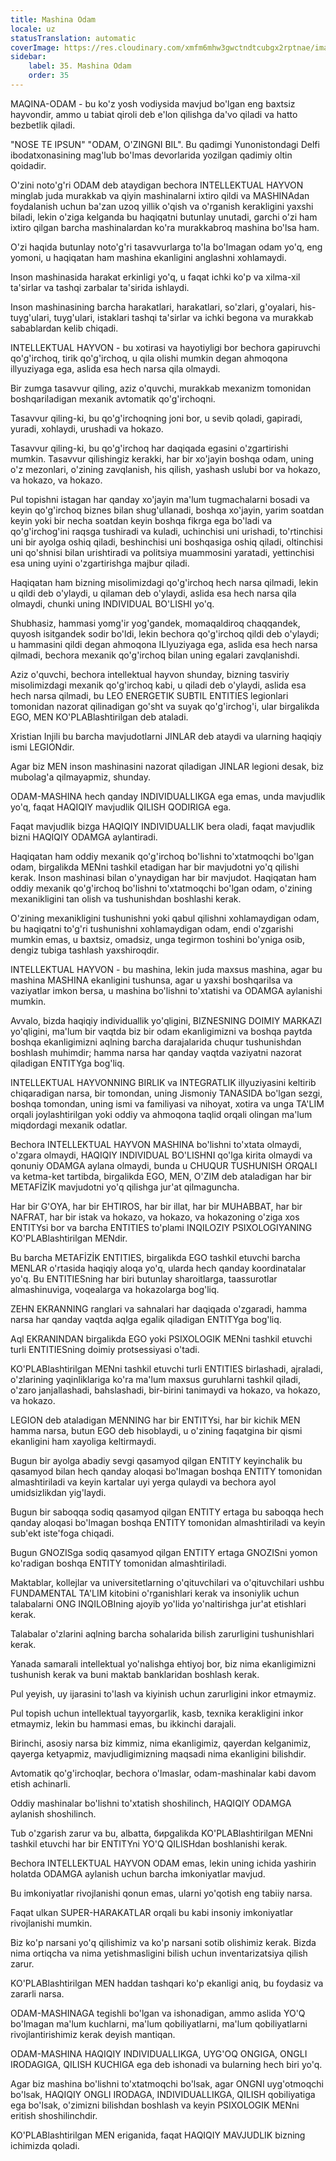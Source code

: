 ```yaml
---
title: Mashina Odam
locale: uz
statusTranslation: automatic
coverImage: https://res.cloudinary.com/xmfm6mhw3gwctndtcubgx2rptnae/image/upload/v1740337243/small_cover_educacion_fundamental_a051170f1c.webp
sidebar:
    label: 35. Mashina Odam
    order: 35
---
```

MAQINA-ODAM - bu ko'z yosh vodiysida mavjud bo'lgan eng baxtsiz hayvondir, ammo u tabiat qiroli deb e'lon qilishga da'vo qiladi va hatto bezbetlik qiladi.

"NOSE TE IPSUN" "ODAM, O'ZINGNI BIL". Bu qadimgi Yunonistondagi Delfi ibodatxonasining mag'lub bo'lmas devorlarida yozilgan qadimiy oltin qoidadir.

O'zini noto'g'ri ODAM deb ataydigan bechora INTELLEKTUAL HAYVON minglab juda murakkab va qiyin mashinalarni ixtiro qildi va MASHINAdan foydalanish uchun ba'zan uzoq yillik o'qish va o'rganish kerakligini yaxshi biladi, lekin o'ziga kelganda bu haqiqatni butunlay unutadi, garchi o'zi ham ixtiro qilgan barcha mashinalardan ko'ra murakkabroq mashina bo'lsa ham.

O'zi haqida butunlay noto'g'ri tasavvurlarga to'la bo'lmagan odam yo'q, eng yomoni, u haqiqatan ham mashina ekanligini anglashni xohlamaydi.

Inson mashinasida harakat erkinligi yo'q, u faqat ichki ko'p va xilma-xil ta'sirlar va tashqi zarbalar ta'sirida ishlaydi.

Inson mashinasining barcha harakatlari, harakatlari, so'zlari, g'oyalari, his-tuyg'ulari, tuyg'ulari, istaklari tashqi ta'sirlar va ichki begona va murakkab sabablardan kelib chiqadi.

INTELLEKTUAL HAYVON - bu xotirasi va hayotiyligi bor bechora gapiruvchi qo'g'irchoq, tirik qo'g'irchoq, u qila olishi mumkin degan ahmoqona illyuziyaga ega, aslida esa hech narsa qila olmaydi.

Bir zumga tasavvur qiling, aziz o'quvchi, murakkab mexanizm tomonidan boshqariladigan mexanik avtomatik qo'g'irchoqni.

Tasavvur qiling-ki, bu qo'g'irchoqning joni bor, u sevib qoladi, gapiradi, yuradi, xohlaydi, urushadi va hokazo.

Tasavvur qiling-ki, bu qo'g'irchoq har daqiqada egasini o'zgartirishi mumkin. Tasavvur qilishingiz kerakki, har bir xo'jayin boshqa odam, uning o'z mezonlari, o'zining zavqlanish, his qilish, yashash uslubi bor va hokazo, va hokazo, va hokazo.

Pul topishni istagan har qanday xo'jayin ma'lum tugmachalarni bosadi va keyin qo'g'irchoq biznes bilan shug'ullanadi, boshqa xo'jayin, yarim soatdan keyin yoki bir necha soatdan keyin boshqa fikrga ega bo'ladi va qo'g'irchog'ini raqsga tushiradi va kuladi, uchinchisi uni urishadi, to'rtinchisi uni bir ayolga oshiq qiladi, beshinchisi uni boshqasiga oshiq qiladi, oltinchisi uni qo'shnisi bilan urishtiradi va politsiya muammosini yaratadi, yettinchisi esa uning uyini o'zgartirishga majbur qiladi.

Haqiqatan ham bizning misolimizdagi qo'g'irchoq hech narsa qilmadi, lekin u qildi deb o'ylaydi, u qilaman deb o'ylaydi, aslida esa hech narsa qila olmaydi, chunki uning INDIVIDUAL BO'LISHI yo'q.

Shubhasiz, hammasi yomg'ir yog'gandek, momaqaldiroq chaqqandek, quyosh isitgandek sodir bo'ldi, lekin bechora qo'g'irchoq qildi deb o'ylaydi; u hammasini qildi degan ahmoqona ILlyuziyaga ega, aslida esa hech narsa qilmadi, bechora mexanik qo'g'irchoq bilan uning egalari zavqlanishdi.

Aziz o'quvchi, bechora intellektual hayvon shunday, bizning tasviriy misolimizdagi mexanik qo'g'irchoq kabi, u qiladi deb o'ylaydi, aslida esa hech narsa qilmadi, bu LEO ENERGETIK SUBTIL ENTITIES legionlari tomonidan nazorat qilinadigan go'sht va suyak qo'g'irchog'i, ular birgalikda EGO, MEN KO'PLABlashtirilgan deb ataladi.

Xristian Injili bu barcha mavjudotlarni JINLAR deb ataydi va ularning haqiqiy ismi LEGIONdir.

Agar biz MEN inson mashinasini nazorat qiladigan JINLAR legioni desak, biz mubolag'a qilmayapmiz, shunday.

ODAM-MASHINA hech qanday INDIVIDUALLIKGA ega emas, unda mavjudlik yo'q, faqat HAQIQIY mavjudlik QILISH QODIRIGA ega.

Faqat mavjudlik bizga HAQIQIY INDIVIDUALLIK bera oladi, faqat mavjudlik bizni HAQIQIY ODAMGA aylantiradi.

Haqiqatan ham oddiy mexanik qo'g'irchoq bo'lishni to'xtatmoqchi bo'lgan odam, birgalikda MENni tashkil etadigan har bir mavjudotni yo'q qilishi kerak. Inson mashinasi bilan o'ynaydigan har bir mavjudot. Haqiqatan ham oddiy mexanik qo'g'irchoq bo'lishni to'xtatmoqchi bo'lgan odam, o'zining mexanikligini tan olish va tushunishdan boshlashi kerak.

O'zining mexanikligini tushunishni yoki qabul qilishni xohlamaydigan odam, bu haqiqatni to'g'ri tushunishni xohlamaydigan odam, endi o'zgarishi mumkin emas, u baxtsiz, omadsiz, unga tegirmon toshini bo'yniga osib, dengiz tubiga tashlash yaxshiroqdir.

INTELLEKTUAL HAYVON - bu mashina, lekin juda maxsus mashina, agar bu mashina MASHINA ekanligini tushunsa, agar u yaxshi boshqarilsa va vaziyatlar imkon bersa, u mashina bo'lishni to'xtatishi va ODAMGA aylanishi mumkin.

Avvalo, bizda haqiqiy individuallik yo'qligini, BIZNESNING DOIMIY MARKAZI yo'qligini, ma'lum bir vaqtda biz bir odam ekanligimizni va boshqa paytda boshqa ekanligimizni aqlning barcha darajalarida chuqur tushunishdan boshlash muhimdir; hamma narsa har qanday vaqtda vaziyatni nazorat qiladigan ENTITYga bog'liq.

INTELLEKTUAL HAYVONNING BIRLIK va INTEGRATLIK illyuziyasini keltirib chiqaradigan narsa, bir tomondan, uning Jismoniy TANASIDA bo'lgan sezgi, boshqa tomondan, uning ismi va familiyasi va nihoyat, xotira va unga TA'LIM orqali joylashtirilgan yoki oddiy va ahmoqona taqlid orqali olingan ma'lum miqdordagi mexanik odatlar.

Bechora INTELLEKTUAL HAYVON MASHINA bo'lishni to'xtata olmaydi, o'zgara olmaydi, HAQIQIY INDIVIDUAL BO'LISHNI qo'lga kirita olmaydi va qonuniy ODAMGA aylana olmaydi, bunda u CHUQUR TUSHUNISH ORQALI va ketma-ket tartibda, birgalikda EGO, MEN, O'ZIM deb ataladigan har bir METAFİZİK mavjudotni yo'q qilishga jur'at qilmaguncha.

Har bir G'OYA, har bir EHTIROS, har bir illat, har bir MUHABBAT, har bir NAFRAT, har bir istak va hokazo, va hokazo, va hokazoning o'ziga xos ENTITYsi bor va barcha ENTITIES to'plami INQILOZIY PSIXOLOGIYANING KO'PLABlashtirilgan MENdir.

Bu barcha METAFİZİK ENTITIES, birgalikda EGO tashkil etuvchi barcha MENLAR o'rtasida haqiqiy aloqa yo'q, ularda hech qanday koordinatalar yo'q. Bu ENTITIESning har biri butunlay sharoitlarga, taassurotlar almashinuviga, voqealarga va hokazolarga bog'liq.

ZEHN EKRANNING ranglari va sahnalari har daqiqada o'zgaradi, hamma narsa har qanday vaqtda aqlga egalik qiladigan ENTITYga bog'liq.

Aql EKRANINDAN birgalikda EGO yoki PSIXOLOGIK MENni tashkil etuvchi turli ENTITIESning doimiy protsessiyasi o'tadi.

KO'PLABlashtirilgan MENni tashkil etuvchi turli ENTITIES birlashadi, ajraladi, o'zlarining yaqinliklariga ko'ra ma'lum maxsus guruhlarni tashkil qiladi, o'zaro janjallashadi, bahslashadi, bir-birini tanimaydi va hokazo, va hokazo, va hokazo.

LEGION deb ataladigan MENNING har bir ENTITYsi, har bir kichik MEN hamma narsa, butun EGO deb hisoblaydi, u o'zining faqatgina bir qismi ekanligini ham xayoliga keltirmaydi.

Bugun bir ayolga abadiy sevgi qasamyod qilgan ENTITY keyinchalik bu qasamyod bilan hech qanday aloqasi bo'lmagan boshqa ENTITY tomonidan almashtiriladi va keyin kartalar uyi yerga qulaydi va bechora ayol umidsizlikdan yig'laydi.

Bugun bir saboqqa sodiq qasamyod qilgan ENTITY ertaga bu saboqqa hech qanday aloqasi bo'lmagan boshqa ENTITY tomonidan almashtiriladi va keyin sub'ekt iste'foga chiqadi.

Bugun GNOZISga sodiq qasamyod qilgan ENTITY ertaga GNOZISni yomon ko'radigan boshqa ENTITY tomonidan almashtiriladi.

Maktablar, kollejlar va universitetlarning o'qituvchilari va o'qituvchilari ushbu FUNDAMENTAL TA'LIM kitobini o'rganishlari kerak va insoniylik uchun talabalarni ONG INQILOBIning ajoyib yo'lida yo'naltirishga jur'at etishlari kerak.

Talabalar o'zlarini aqlning barcha sohalarida bilish zarurligini tushunishlari kerak.

Yanada samarali intellektual yo'nalishga ehtiyoj bor, biz nima ekanligimizni tushunish kerak va buni maktab banklaridan boshlash kerak.

Pul yeyish, uy ijarasini to'lash va kiyinish uchun zarurligini inkor etmaymiz.

Pul topish uchun intellektual tayyorgarlik, kasb, texnika kerakligini inkor etmaymiz, lekin bu hammasi emas, bu ikkinchi darajali.

Birinchi, asosiy narsa biz kimmiz, nima ekanligimiz, qayerdan kelganimiz, qayerga ketyapmiz, mavjudligimizning maqsadi nima ekanligini bilishdir.

Avtomatik qo'g'irchoqlar, bechora o'lmaslar, odam-mashinalar kabi davom etish achinarli.

Oddiy mashinalar bo'lishni to'xtatish shoshilinch, HAQIQIY ODAMGA aylanish shoshilinch.

Tub o'zgarish zarur va bu, albatta, бирgalikda KO'PLABlashtirilgan MENni tashkil etuvchi har bir ENTITYni YO'Q QILISHdan boshlanishi kerak.

Bechora INTELLEKTUAL HAYVON ODAM emas, lekin uning ichida yashirin holatda ODAMGA aylanish uchun barcha imkoniyatlar mavjud.

Bu imkoniyatlar rivojlanishi qonun emas, ularni yo'qotish eng tabiiy narsa.

Faqat ulkan SUPER-HARAKATLAR orqali bu kabi insoniy imkoniyatlar rivojlanishi mumkin.

Biz ko'p narsani yo'q qilishimiz va ko'p narsani sotib olishimiz kerak. Bizda nima ortiqcha va nima yetishmasligini bilish uchun inventarizatsiya qilish zarur.

KO'PLABlashtirilgan MEN haddan tashqari ko'p ekanligi aniq, bu foydasiz va zararli narsa.

ODAM-MASHINAGA tegishli bo'lgan va ishonadigan, ammo aslida YO'Q bo'lmagan ma'lum kuchlarni, ma'lum qobiliyatlarni, ma'lum qobiliyatlarni rivojlantirishimiz kerak deyish mantiqan.

ODAM-MASHINA HAQIQIY INDIVIDUALLIKGA, UYG'OQ ONGIGA, ONGLI IRODAGIGA, QILISH KUCHIGA ega deb ishonadi va bularning hech biri yo'q.

Agar biz mashina bo'lishni to'xtatmoqchi bo'lsak, agar ONGNI uyg'otmoqchi bo'lsak, HAQIQIY ONGLI IRODAGA, INDIVIDUALLIKGA, QILISH qobiliyatiga ega bo'lsak, o'zimizni bilishdan boshlash va keyin PSIXOLOGIK MENni eritish shoshilinchdir.

KO'PLABlashtirilgan MEN eriganida, faqat HAQIQIY MAVJUDLIK bizning ichimizda qoladi.


